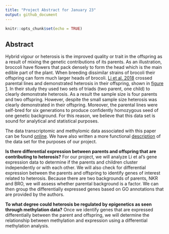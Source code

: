 ```yaml
---
title: "Project Abstract for January 23"
output: github_document
---
```


```r
knitr::opts_chunk$set(echo = TRUE)
```

## Abstract

Hybrid vigour or heterosis is the improved quality or trait in the offspring as a result of mixing the genetic contributions of its parents. 
As an illustration, broccoli have flowers that pack densely to form the head which is the main edible part of the plant. 
When breeding dissimilar strains of brocoli their offspring can form much larger heads of brocoli. [Li et al. 2018](https://bmcplantbiol.biomedcentral.com/articles/10.1186/s12870-018-1384-4) crossed parental lines and demonstrated heterosis in their offspring, shown in [figure 1](https://camo.githubusercontent.com/e51928dfa71bf6d08d808830a5ab5eb14d92de39/68747470733a2f2f73636f6e74656e742e66796b61312d312e666e612e666263646e2e6e65742f762f74312e302d392f34393231333430385f31303231383037373735373931363234315f323434303739383231373435383135353532305f6e2e6a70673f5f6e635f6361743d313131265f6e635f68743d73636f6e74656e742e66796b61312d312e666e61266f683d6436376132613165633534313537353935613733323064386362656433626333266f653d3543464230373446). In their study they used two sets of triads (two parent, one child) to clearly demonstrate heterosis. As a result the sample size is four parents and two offspring. However, despite the small sample size heterosis was clearly demonstrated in their offspring. Moreover, the parental lines were self-bred for six generations to produce confidently homozygous seed of one genetic background. For this reason, we believe that this data set is sound for analytical and statistical purposes.

The data transcriptomic and methylomic data associated with this paper can be found [online](https://static-content.springer.com/esm/art%3A10.1186%2Fs12870-018-1384-4/MediaObjects/12870_2018_1384_MOESM2_ESM.zip). We have also written a more functional [description](https://github.com/glenn-mcguinness/stat540FinalProject/blob/master/Data/data_description.md) of the data set for the purposes of our project.

**Is there differential expression between parents and offspring that are contributing to heterosis?** 
For our project, we will analyze Li et al's gene expression data to determine if the parents and children cluster independently or with each other. 
We will also check for differential expression between the parents and offspring to identify genes of interest related to heterosis. 
Because there are two backgrounds of parents, NKR and BRO, we will assess whether parental background is a factor. 
We can then group the differentially expressed genes based on GO annotations that are provided by the authors.

**To what degree could heterosis be regulated by epigenetics as seen through methylation data?** 
Once we identify genes that are expressed differentially between the parent and offspring, we will determine the relationship between methylation and expression using a differential methylation analysis.